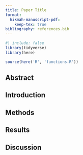 ```yaml
---
title: Paper Title
format:
  hikmah-manuscript-pdf:
    keep-tex: true
bibliography: references.bib
---
```


```r
#| include: false
library(tidyverse)
library(here)

source(here('R', 'functions.R'))
```

## Abstract

## Introduction

## Methods

## Results

## Discussion
